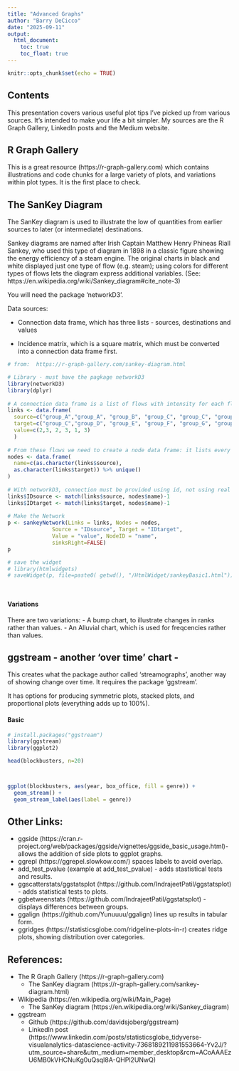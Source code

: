 ```yaml
---
title: "Advanced Graphs"
author: "Barry DeCicco"
date: "2025-09-11"
output:
  html_document:
    toc: true
    toc_float: true
---
```


```r
knitr::opts_chunk$set(echo = TRUE)
```

## Contents


This presentation covers various useful plot tips I've picked up from various sources.   It's intended to make your life a bit simpler. My sources are the R Graph Gallery, LinkedIn posts and the Medium website.


## R Graph Gallery

This is a great resource (https://r-graph-gallery.com) which contains illustrations and code chunks for a large variety of plots, and variations within plot types.  It is the first place to check.


## The SanKey Diagram

The SanKey diagram is used to illustrate the low of quantities from earlier sources to later (or intermediate) destinations.

Sankey diagrams are named after Irish Captain Matthew Henry Phineas Riall Sankey, who used this type of diagram in 1898 in a classic figure showing the energy efficiency of a steam engine. The original charts in black and white displayed just one type of flow (e.g. steam); using colors for different types of flows lets the diagram express additional variables. (See: https://en.wikipedia.org/wiki/Sankey_diagram#cite_note-3)

You will need the package 'networkD3'.

Data sources:

- Connection data frame, which has three lists - sources, destinations and values

- Incidence matrix, which is a square matrix, which must be converted into a connection data frame first.

```r

# from:  https://r-graph-gallery.com/sankey-diagram.html

# Library - must have the pagkage networkD3
library(networkD3)
library(dplyr)
 
# A connection data frame is a list of flows with intensity for each flow
links <- data.frame(
  source=c("group_A","group_A", "group_B", "group_C", "group_C", "group_E"), 
  target=c("group_C","group_D", "group_E", "group_F", "group_G", "group_H"), 
  value=c(2,3, 2, 3, 1, 3)
  )
 
# From these flows we need to create a node data frame: it lists every entities involved in the flow
nodes <- data.frame(
  name=c(as.character(links$source), 
  as.character(links$target)) %>% unique()
)
 
# With networkD3, connection must be provided using id, not using real name like in the links dataframe.. So we need to reformat it.
links$IDsource <- match(links$source, nodes$name)-1 
links$IDtarget <- match(links$target, nodes$name)-1
 
# Make the Network
p <- sankeyNetwork(Links = links, Nodes = nodes,
              Source = "IDsource", Target = "IDtarget",
              Value = "value", NodeID = "name", 
              sinksRight=FALSE)
p

# save the widget
# library(htmlwidgets)
# saveWidget(p, file=paste0( getwd(), "/HtmlWidget/sankeyBasic1.html"))




```

#### Variations

There are two variations:
- A bump chart, to illustrate changes in ranks rather than values.
- An Alluvial chart, which is used for freqcencies rather than values.

## ggstream - another 'over time' chart - 


This creates what the package author called 'streamographs', another way of showing change over time. It requires the package 'ggstream'.

It has options for producing symmetric plots, stacked plots, and proportional plots (everything adds up to 100%).

#### Basic

``` r
# install.packages("ggstream")
library(ggstream)
library(ggplot2)

head(blockbusters, n=20)



ggplot(blockbusters, aes(year, box_office, fill = genre)) +
  geom_stream() +
  geom_stream_label(aes(label = genre))


```

## Other Links:

- ggside (https://cran.r-project.org/web/packages/ggside/vignettes/ggside_basic_usage.html)- allows the addition of side plots to ggplot graphs.
- ggrepl (https://ggrepel.slowkow.com/) spaces labels to avoid overlap.
- add_test_pvalue (example at add_test_pvalue) - adds stastistical tests and results.
-  ggscatterstats/ggstatsplot (https://github.com/IndrajeetPatil/ggstatsplot) - adds statistical tests to plots.
- ggbetweenstats (https://github.com/IndrajeetPatil/ggstatsplot) - displays differences between groups.
- ggalign (https://github.com/Yunuuuu/ggalign) lines up results in tabular form.
- ggridges (https://statisticsglobe.com/ridgeline-plots-in-r) creates ridge plots, showing distribution over categories. 



## References:

- The R Graph Gallery (https://r-graph-gallery.com)
  - The SanKey diagram (https://r-graph-gallery.com/sankey-diagram.html)
- Wikipedia (https://en.wikipedia.org/wiki/Main_Page)
  - The SanKey diagram (https://en.wikipedia.org/wiki/Sankey_diagram)
- ggstream
  - Github (https://github.com/davidsjoberg/ggstream)
  - LinkedIn post (https://www.linkedin.com/posts/statisticsglobe_tidyverse-visualanalytics-datascience-activity-7368189211981553664-Yv2J/?utm_source=share&utm_medium=member_desktop&rcm=ACoAAAEzU6MB0kVHCNuKg0uQsqI8A-QHPl2UNwQ)
  

